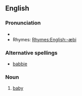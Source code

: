 ==English==

===Pronunciation===
* {{IPA|/'bæbi/}}
* Rhymes: [[Rhymes:English:-æbi]]

===Alternative spellings===
* [[babbie]]

===Noun===
{{en-noun|babbies}}

# {{regional}} [[baby]]